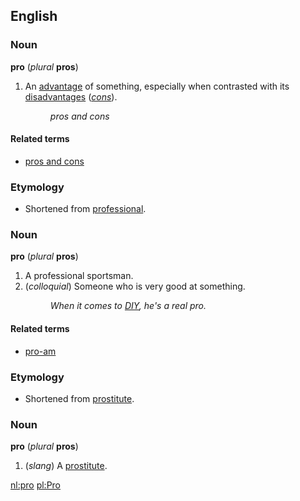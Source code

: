 ==English==
===Noun===
'''pro''' (''plural'' '''pros''')

#An [[advantage]] of something, especially when contrasted with its [[disadvantage]]s (''[[con]]s'').
#:''pros and cons''

====Related terms====
*[[pros and cons]]

===Etymology===
*Shortened from [[professional]].

===Noun===
'''pro''' (''plural'' '''pros''')

#A professional sportsman.
#(''colloquial'') Someone who is very good at something.
#:''When it comes to [[DIY]], he's a real pro.''

====Related terms====
*[[pro-am]]

===Etymology===
*Shortened from [[prostitute]].

===Noun===
'''pro''' (''plural'' '''pros''')

#(''slang'') A [[prostitute]].

[[nl:pro]]
[[pl:Pro]]